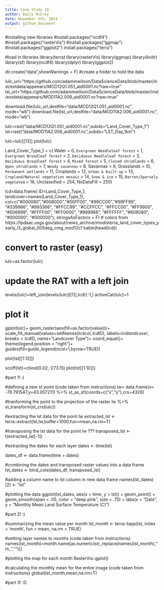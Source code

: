 ```yaml
---
title: Case Study 10
author: Emily McCray
date: November 5th, 2024
output: github_document
---
```

 
#installing new libraries
#install.packages("ncdf4")
#install.packages("rasterVis")
#install.packages("ggmap")
#install.packages("ggplot2")
install.packages("terra")
 
#load in libraries 
library(terra)
library(rasterVis)
library(ggmap)
library(knitr)
library(sf)
library(ncdf4)
library(dplyr)
library(ggplot2)

dir.create("data",showWarnings = F) #create a folder to hold the data

lulc_url="https://github.com/adammwilson/DataScienceData/blob/master/inst/extdata/appeears/MCD12Q1.051_aid0001.nc?raw=true"
lst_url="https://github.com/adammwilson/DataScienceData/blob/master/inst/extdata/appeears/MOD11A2.006_aid0001.nc?raw=true"

download.file(lulc_url,destfile="data/MCD12Q1.051_aid0001.nc", mode="wb")
download.file(lst_url,destfile="data/MOD11A2.006_aid0001.nc", mode="wb")

lulc=rast("data/MCD12Q1.051_aid0001.nc",subds="Land_Cover_Type_1")
lst=rast("data/MOD11A2.006_aid0001.nc",subds="LST_Day_1km")

lulc=lulc[[13]]
plot(lulc)

  Land_Cover_Type_1 = c(
    Water = 0, 
    `Evergreen Needleleaf forest` = 1, 
    `Evergreen Broadleaf forest` = 2,
    `Deciduous Needleleaf forest` = 3, 
    `Deciduous Broadleaf forest` = 4,
    `Mixed forest` = 5, 
    `Closed shrublands` = 6,
    `Open shrublands` = 7,
    `Woody savannas` = 8, 
    Savannas = 9,
    Grasslands = 10,
    `Permanent wetlands` = 11, 
    Croplands = 12,
    `Urban & built-up` = 13,
    `Cropland/Natural vegetation mosaic` = 14, 
    `Snow & ice` = 15,
    `Barren/Sparsely vegetated` = 16, 
    Unclassified = 254,
    NoDataFill = 255)

lcd=data.frame(
  ID=Land_Cover_Type_1,
  landcover=names(Land_Cover_Type_1),
  col=c("#000080","#008000","#00FF00", "#99CC00","#99FF99", "#339966", "#993366", "#FFCC99", 
        "#CCFFCC", "#FFCC00", "#FF9900", "#006699", "#FFFF00", "#FF0000", "#999966", "#FFFFFF", 
        "#808080", "#000000", "#000000"),
  stringsAsFactors = F)
# colors from https://lpdaac.usgs.gov/about/news_archive/modisterra_land_cover_types_yearly_l3_global_005deg_cmg_mod12c1
kable(head(lcd))

# convert to raster (easy)
lulc=as.factor(lulc)

# update the RAT with a left join
levels(lulc)=left_join(levels(lulc)[[1]],lcd)[-1,]
activeCat(lulc)=1

# plot it
gplot(lulc)+
  geom_raster(aes(fill=as.factor(value)))+
  scale_fill_manual(values=setNames(lcd$col,lcd$ID),
                    labels=lcd$landcover,
                    breaks=lcd$ID,
                    name="Landcover Type")+
  coord_equal()+
  theme(legend.position = "right")+
  guides(fill=guide_legend(ncol=1,byrow=TRUE))
  
plot(lst[[1:12]])

scoff(lst)=cbind(0.02,-273.15)
plot(lst[[1:10]])

#part 1! :)

#defining a new sf point (code taken from instructions)
lw= data.frame(x= -78.791547,y=43.007211) %>%   st_as_sf(coords=c("x","y"),crs=4326)

#tranforming the point to the projection of the raster
lw %>% 
  st_transform(st_crs(lulc))

#extracting the lst data for the point lw
extracted_lst <- terra::extract(lst,lw,buffer=1000,fun=mean,na.rm=T)

#transposing the lst data for the point lw ???
transposed_lst <- t(extracted_lst[-1])

#extracting the dates for each layer
dates <- time(lst)

dates_df <- data.frame(time = dates)

#combining the dates and transposed raster values into a data frame
lst_dates <- bind_cols(dates_df, transposed_lst)

#adding a column name to lst column in new data frame
names(lst_dates)[2] <- "lst"

#plotting the data
ggplot(lst_dates, aes(x = time, y = lst)) +
  geom_point() +
    geom_smooth(span = .05, color = "deep pink", size = .75) +
      labs(x = "Date", y = "Monthly Mean Land Surface Temperature (C)")
      
#part 2! :)

#summarizing the mean value per month 
lst_month <- terra::tapp(lst, index = 'month', fun = mean, na.rm = TRUE)

#setting layer names to months (code taken from instructions)
names(lst_month)=month.name[as.numeric(str_replace(names(lst_month),"m_",""))]

#plotting the map for each month 
RasterVis::gplot()

#calculating the monthly mean for the entire image (code taken from instructions)
global(lst_month,mean,na.rm=T)

#part 3! :D

